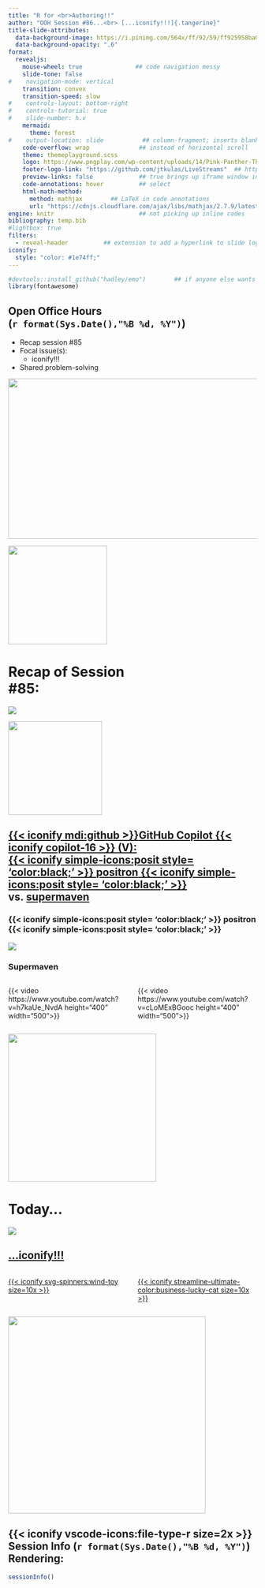 ```yaml
---
title: "R for <br>Authoring!!" 
author: "OOH Session #86...<br> [...iconify!!!]{.tangerine}"
title-slide-attributes: 
  data-background-image: https://i.pinimg.com/564x/ff/92/59/ff925958ba001b0061f007e55fd2ba6b.jpg
  data-background-opacity: ".6"
format:
  revealjs:
    mouse-wheel: true               ## code navigation messy
    slide-tone: false
#    navigation-mode: vertical
    transition: convex
    transition-speed: slow
#    controls-layout: bottom-right
#    controls-tutorial: true
#    slide-number: h.v
    mermaid:
      theme: forest
#    output-location: slide           ## column-fragment; inserts blank 2nd slide
    code-overflow: wrap              ## instead of horizontal scroll
    theme: themeplayground.scss       
    logo: https://www.pngplay.com/wp-content/uploads/14/Pink-Panther-Thinking-Transparent-Images.png
    footer-logo-link: "https://github.com/jtkulas/LiveStreams"  ## https://github.com/shafayetShafee/reveal-header#readme
    preview-links: false             ## true brings up iframe window instead of "site"
    code-annotations: hover          ## select
    html-math-method: 
      method: mathjax        ## LaTeX in code annotations
      url: "https://cdnjs.cloudflare.com/ajax/libs/mathjax/2.7.9/latest.js?config=TeX-MML-AM_CHTML"
engine: knitr                        ## not picking up inline codes
bibliography: temp.bib
#lightbox: true
filters: 
  - reveal-header          ## extension to add a hyperlink to slide logo
iconify:
  style: "color: #1e74ff;"
---
```


```r
#devtools::install_github("hadley/emo")        ## if anyone else wants to render
library(fontawesome)
```

## Open Office Hours <br>(`r format(Sys.Date(),"%B %d, %Y")`)

::: {layout="[90,10]"}
::: first-column
+ Recap session #85
+ Focal issue(s):
    + [iconify!!!]{.tangerine .smaller}
+ Shared problem-solving

:::

::: second-column
:::

:::

![](img/title85.JPG){.absolute top="135" right="-120" width="600" height="325"}

![](https://static.vecteezy.com/system/resources/previews/015/241/249/non_2x/glowing-neon-arrow-doodle-transparent-free-png.png){.absolute top="155" left="360" width="200"}

# Recap of Session <br>#85: 

![](https://pngimg.com/d/sticky_note_PNG18964.png){.absolute right="50" top="200"}

![](https://www.pngarts.com/files/3/Action-Supergirl-Transparent-Image.png){.absolute width="190" top="275" right="95" .tilt}

## [{{< iconify mdi:github >}}[GitHub]{.copilot3} [Copilot]{.copilot3} {{< iconify copilot-16 >}} [(V):]{.copilot3}](https://docs.github.com/en/copilot/using-github-copilot/ai-models/supported-ai-models-in-copilot)<br>[{{< iconify simple-icons:posit style= 'color:black;' >}} [positron]{.positron} {{< iconify simple-icons:posit style= 'color:black;' >}}](https://positron.posit.co/assistant.html#completions) vs. [[supermaven]{.supergirl}](https://codeparrot.ai/blogs/supermaven-for-beginners) 

::: {.panel-tabset}

### {{< iconify simple-icons:posit style= 'color:black;' >}} [positron]{.positron} {{< iconify simple-icons:posit style= 'color:black;' >}}

[![](https://positron.posit.co/images/astropy.png)](https://positron.posit.co/download.html)

### [Supermaven]{.supergirl}

::: {.columns}

::: {.column width="50%"}

{{< video https://www.youtube.com/watch?v=h7kaUe_NvdA height="400" width="500">}}

:::

::: {.column width="50%"}

{{< video https://www.youtube.com/watch?v=cLoMExBGooc height="400" width="500">}}

:::

:::

:::

![](https://png.pngtree.com/png-vector/20220708/ourmid/pngtree-kaboom-comic-word-book-motion-creative-vector-png-image_24995624.png){.absolute height="300" right="-165" top="-65"}

# Today...

![](https://media4.giphy.com/media/v1.Y2lkPTc5MGI3NjExNjIzYjI2aHZvd2NsNGozYWZtbW10NDR0MG80OTBrMjZ0N3JwdXVvcSZlcD12MV9pbnRlcm5hbF9naWZfYnlfaWQmY3Q9Zw/OoOlmRkRtiYwM/giphy.gif)

## [[...iconify!!!]{.tangerine}](https://github.com/mcanouil/quarto-iconify)

::: {.columns}

::: {.column width="50%"}

[{{< iconify svg-spinners:wind-toy size=10x >}}](https://icon-sets.iconify.design/svg-spinners/)
:::

::: {.column width="50%"}

[{{< iconify streamline-ultimate-color:business-lucky-cat size=10x >}}](https://icon-sets.iconify.design/streamline-ultimate-color/)

:::

:::

![](https://www.pngmart.com/files/22/The-Pink-Panther-PNG-Transparent.png){.absolute right="-130" top="0" height="400" .mirror}

## {{< iconify vscode-icons:file-type-r size=2x >}} Session Info (`r format(Sys.Date(),"%B %d, %Y")`) Rendering: 
```r
sessionInfo()
```

